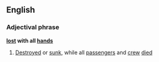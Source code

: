 ==English==

===Adjectival phrase===
{{rfc-header|Adjectival phrase}}
'''[[lost]] with all [[hand]]s'''
# [[Destroyed]] or [[sunk]], while all [[passenger]]s and [[crew]] [[died]]